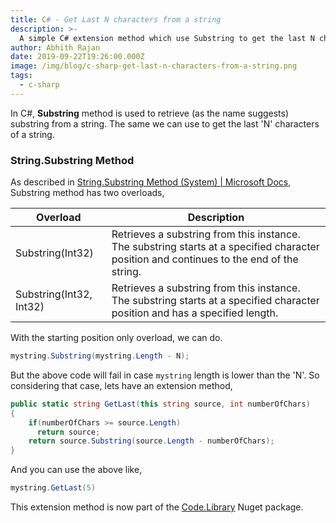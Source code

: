 ```yaml
---
title: C# - Get Last N characters from a string
description: >-
  A simple C# extension method which use Substring to get the last N characters in a string.
author: Abhith Rajan
date: 2019-09-22T19:26:00.000Z
image: /img/blog/c-sharp-get-last-n-characters-from-a-string.png
tags:
  - c-sharp
---
```


In C#, **Substring** method is used to retrieve (as the name suggests) substring from a string. The same we can use to get the last 'N' characters of a string.

### String.Substring Method

As described in [String.Substring Method (System) | Microsoft Docs](https://docs.microsoft.com/en-us/dotnet/api/system.string.substring?view=netframework-4.8), Substring method has two overloads,

| Overload                | Description                                                                                                                              |
| ----------------------- | ---------------------------------------------------------------------------------------------------------------------------------------- |
| Substring(Int32)        | Retrieves a substring from this instance. The substring starts at a specified character position and continues to the end of the string. |
| Substring(Int32, Int32) | Retrieves a substring from this instance. The substring starts at a specified character position and has a specified length.             |

With the starting position only overload, we can do.

```cs
mystring.Substring(mystring.Length - N);
```

But the above code will fail in case `mystring` length is lower than the 'N'. So considering that case, lets have an extension method,

```cs
public static string GetLast(this string source, int numberOfChars)
{
    if(numberOfChars >= source.Length)
      return source;
    return source.Substring(source.Length - numberOfChars);
}
```

And you can use the above like,

```cs
mystring.GetLast(5)
```

This extension method is now part of the [Code.Library](https://code-library.abhith.net) Nuget package.
